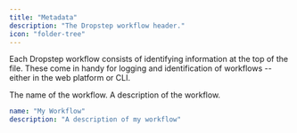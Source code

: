 ```yaml
---
title: "Metadata"
description: "The Dropstep workflow header."
icon: "folder-tree"
---
```


Each Dropstep workflow consists of identifying information at the top of the file. These come in handy for logging and identification of workflows -- either in the web platform or CLI. 

<ParamField path="name" type="string" required="true">
    The name of the workflow.
</ParamField>

<ParamField path="description" type="string" required="false">
    A description of the workflow.
</ParamField>

```yaml dropstep.yml icon="file-code"
name: "My Workflow"
description: "A description of my workflow"
```
